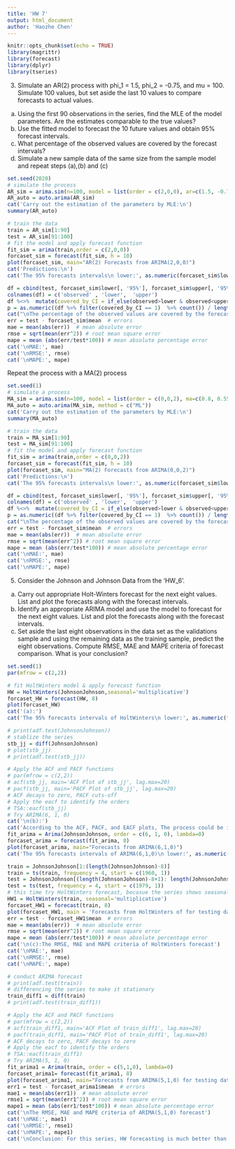 ```yaml
---
title: 'HW 7'
output: html_document
author: 'Haozhe Chen'
---
```

```r
knitr::opts_chunk$set(echo = TRUE)
library(magrittr)
library(forecast)
library(dplyr)
library(tseries)
```

3. Simulate an AR(2) process with phi_1 = 1.5, phi_2 =  -0.75, and mu = 100. Simulate 100 values, but set aside the last 10 values to compare forecasts to actual values.
(a) Using the first 90 observations in the series, find the MLE of the model parameters. Are the estimates comparable to the true values?
(b) Use the fitted model to forecast the 10 future values and obtain 95% forecast intervals.
(c) What percentage of the observed values are covered by the forecast intervals?
(d) Simulate a new sample data of the same size from the sample model and repeat steps (a),(b) and (c)
```r
set.seed(2020)
# simulate the process
AR_sim = arima.sim(n=100, model = list(order = c(2,0,0), ar=c(1.5, -0.75))) + 100 # plus mu
AR_auto = auto.arima(AR_sim)
cat('Carry out the estimation of the parameters by MLE:\n')
summary(AR_auto)

# train the data
train = AR_sim[1:90]
test = AR_sim[91:100]
# fit the model and apply forecast function
fit_sim = arima(train,order = c(2,0,0))
forcaset_sim = forecast(fit_sim, h = 10)
plot(forcaset_sim, main="AR(2) Forecasts from ARIMA(2,0,0)")
cat('Predictions:\n')
cat('The 95% forecasts intervals\n lower:', as.numeric(forcaset_sim$lower[, '95%']), '\n upper:', as.numeric(forcaset_sim$upper[, '95%']) ) 

df = cbind(test, forcaset_sim$lower[, '95%'], forcaset_sim$upper[, '95%']) %>% as.data.frame()
colnames(df) = c('observed' , 'lower',  'upper')
df %<>%  mutate(covered_by_CI = if_else(observed>lower & observed<upper, 1, 0))
p = as.numeric((df %>% filter(covered_by_CI == 1)  %>% count()) / length(df$observed))
cat("\nThe percentage of the observed values are covered by the forecast intervals:", p)
err = test - forcaset_sim$mean  # errors 
mae = mean(abs(err))  # mean absolute error
rmse = sqrt(mean(err^2)) # root mean square error
mape = mean (abs(err/test*100)) # mean absolute percentage error
cat('\nMAE:', mae)
cat('\nRMSE:', rmse)
cat('\nMAPE:', mape)

```
Repeat the process with a MA(2) process
```r
set.seed(1)
# simulate a process
MA_sim = arima.sim(n=100, model = list(order = c(0,0,2), ma=c(0.8, 0.55))) + 100 # plus mu
MA_auto = auto.arima(MA_sim, method = c("ML"))
cat('Carry out the estimation of the parameters by MLE:\n')
summary(MA_auto)

# train the data
train = MA_sim[1:90]
test = MA_sim[91:100]
# fit the model and apply forecast function
fit_sim = arima(train,order = c(0,0,2))
forcaset_sim = forecast(fit_sim, h = 10)
plot(forcaset_sim, main="MA(2) Forecasts from ARIMA(0,0,2)")
cat('Predictions:\n')
cat('The 95% forecasts intervals\n lower:', as.numeric(forcaset_sim$lower[, '95%']), '\n upper:', as.numeric(forcaset_sim$upper[, '95%']) ) 

df = cbind(test, forcaset_sim$lower[, '95%'], forcaset_sim$upper[, '95%']) %>% as.data.frame()
colnames(df) = c('observed' , 'lower',  'upper')
df %<>%  mutate(covered_by_CI = if_else(observed>lower & observed<upper, 1, 0))
p = as.numeric((df %>% filter(covered_by_CI == 1)  %>% count()) / length(df$observed))
cat("\nThe percentage of the observed values are covered by the forecast intervals:", p)
err = test - forcaset_sim$mean  # errors 
mae = mean(abs(err))  # mean absolute error
rmse = sqrt(mean(err^2)) # root mean square error
mape = mean (abs(err/test*100)) # mean absolute percentage error
cat('\nMAE:', mae)
cat('\nRMSE:', rmse)
cat('\nMAPE:', mape)
```

5. Consider the Johnson and Johnson Data from the 'HW_6'.
(a) Carry out appropriate Holt-Winters forecast for the next eight values. List and plot the forecasts along with the forecast intervals.
(b) Identify an appropriate ARIMA model and use the model to forecast for the next eight values. List and plot the forecasts along with the forecast intervals.
(c) Set aside the last eight observations in the data set as the validations sample and using the remaining data as the training sample, predict the eight observations. Compute RMSE, MAE and MAPE criteria of forecast comparison. What is your conclusion?
```r

set.seed(1)
par(mfrow = c(2,2))

# fit HoltWinters model & apply forecast function
HW = HoltWinters(JohnsonJohnson,seasonal='multiplicative')
forcaset_HW = forecast(HW, 8)
plot(forcaset_HW)
cat('(a):')
cat('The 95% forecasts intervals of HoltWinters\n lower:', as.numeric(forcaset_HW$lower[, '95%']), '\n upper:', as.numeric(forcaset_HW$upper[, '95%']) )

# print(adf.test(JohnsonJohnson))
# stablize the series
stb_jj = diff(JohnsonJohnson) 
# plot(stb_jj)
# print(adf.test(stb_jj))

# Apply the ACF and PACF functions 
# par(mfrow = c(2,2))
# acf(stb_jj, main='ACF Plot of stb_jj', lag.max=20)
# pacf(stb_jj, main='PACF Plot of stb_jj', lag.max=20)
# ACF decays to zero, PACF cuts-off
# Apply the eacf to identify the orders
# TSA::eacf(stb_jj)
# Try ARIMA(6, 1, 0)
cat('\n(b):')
cat('According to the ACF, PACF, and EACF plots, The process could be identified as an ARIMA(6, 1, 0) model \n')
fit_arima = Arima(JohnsonJohnson, order = c(6, 1, 0), lambda=0)
forcaset_arima = forecast(fit_arima, 8)
plot(forcaset_arima, main="Forecasts from ARIMA(6,1,0)")
cat('The 95% forecasts intervals of ARIMA(6,1,0)\n lower:', as.numeric(forcaset_arima$lower[, '95%']), '\n upper:', as.numeric(forcaset_arima$upper[, '95%']) )

train = JohnsonJohnson[1:(length(JohnsonJohnson)-8)]
train = ts(train, frequency = 4, start = c(1960, 1))
test = JohnsonJohnson[(length(JohnsonJohnson)-8+1): length(JohnsonJohnson)]
test = ts(test, frequency = 4, start = c(1979, 1))
# this time try HoltWinters forecast, becasue the series shows seasonality
HW1 = HoltWinters(train, seasonal='multiplicative')
forcaset_HW1 = forecast(train, 8)
plot(forcaset_HW1, main = 'Forecasts from HoltWinters of for testing data')
err = test - forcaset_HW1$mean  # errors 
mae = mean(abs(err))  # mean absolute error
rmse = sqrt(mean(err^2)) # root mean square error
mape = mean (abs(err/test*100)) # mean absolute percentage error
cat('\n(c):The RMSE, MAE and MAPE criteria of HoltWinters forecast')
cat('\nMAE:', mae)
cat('\nRMSE:', rmse)
cat('\nMAPE:', mape)

# conduct ARIMA forecast
# print(adf.test(train))
# differencing the series to make it stationary
train_diff1 = diff(train)
# print(adf.test(train_diff1))

# Apply the ACF and PACF functions 
# par(mfrow = c(2,2))
# acf(train_diff1, main='ACF Plot of train_diff1', lag.max=20)
# pacf(train_diff1, main='PACF Plot of train_diff1', lag.max=20)
# ACF decays to zero, PACF decays to zero
# Apply the eacf to identify the orders
# TSA::eacf(train_diff1)
# Try ARIMA(5, 1, 0)
fit_arima1 = Arima(train, order = c(5,1,0), lambda=0)
forcaset_arima1= forecast(fit_arima1, 8)
plot(forcaset_arima1, main="Forecasts from ARIMA(5,1,0) for testing data")
err1 = test - forcaset_arima1$mean  # errors 
mae1 = mean(abs(err1))  # mean absolute error
rmse1 = sqrt(mean(err1^2)) # root mean square error
mape1 = mean (abs(err1/test*100)) # mean absolute percentage error
cat('\nThe RMSE, MAE and MAPE criteria of ARIMA(5,1,0) forecast')
cat('\nMAE:', mae1)
cat('\nRMSE:', rmse1)
cat('\nMAPE:', mape1)
cat('\nConclusion: For this series, HW forecasting is much better than ARIMA forecasting due to its seansonalities')

```





